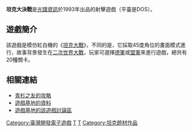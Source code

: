 {{關於||1965年美國電影|坦克大決戰 (電影)}}
'''坦克大決戰'''是[[光譜資訊|光譜資訊]]於1993年出品的射擊遊戲（平臺是DOS）。

== 遊戲簡介 ==
該遊戲是模仿紅白機的《[[坦克大戰|坦克大戰]]》，不同的是，它採取45度角位的畫面模式進行，故事背景發生在[[二次世界大戰|二次世界大戰]]，玩家可選擇[[德軍|德軍]]或[[盟軍|盟軍]]來進行遊戲，總共有20種關卡。

==相關連結==
* [http://boneash.oldgame.tw/chiuinan/intro/ch/c51/battle.txt 青杉之友的攻略] {{Wayback|url=http://boneash.oldgame.tw/chiuinan/intro/ch/c51/battle.txt |date=20210414023746 }}
* [http://wekey.gamebase.com.tw/pc/newgame.php?gno=2751 遊戲基地的資料]{{Wayback|url=http://wekey.gamebase.com.tw/pc/newgame.php?gno=2751 |date=20071015143724 }}
* [http://www.gamebase.com.tw/forum/forum_index.html?no=2751 遊戲基地的該遊戲討論區]{{Wayback|url=http://www.gamebase.com.tw/forum/forum_index.html?no=2751 |date=20160304130647 }}
[[Category:臺灣開發電子遊戲|Category:臺灣開發電子遊戲]]
[[Category:射擊遊戲|T]]
[[Category:DOS遊戲|T]]
[[Category:坦克题材作品|Category:坦克题材作品]]